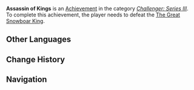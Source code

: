 {{Achievement Infobox
|title        = 
|id           = 82072
|order id     = 2072
|category     = Challenger: Series III
|description  = Defeat the [[The Great Snowboar King|true ruler of Dragonspine]]?
|requirements = 
|primogems    = 10
|tracking     = 
|topic        = The Great Snowboar King
}}
'''Assassin of Kings''' is an [[Achievement]] in the category ''[[Challenger: Series III]]''. To complete this achievement, the player needs to defeat the [[The Great Snowboar King]].
<!--
==Trivia==

==Video Guides==
{{EVT
|video1   = 
|caption1 = 
}}
-->
==Other Languages==
{{Other Languages
|en      = Assassin of Kings
|zhs     = 国王刺客
|zhs_rm  = Guówáng Cìkè
|zht     = 國王刺客
|zht_rm  = Guówáng Cìkè
|zh_tl   = 
|ja      = キングアサシン
|ja_rm   = Kingu Asasin
|ja_tl   = 
|ko      = 킹 슬레이어
|ko_rm   = King Seulleieo
|ko_tl   = King Slayer
|es      = Matarreyes
|es_tl   = King-Slayer
|fr      = Régicide
|fr_tl   = Regicide
|ru      = Убийца королей
|ru_tl   = 
|th      = สังหารราชา
|th_rm   = 
|th_tl   = 
|vi      = Thích Khách Quốc Vương
|vi_tl   = 
|de      = Königsmörder
|de_tl   = King's Murderer
|id      = Pembunuh Raja
|id_tl   = King's Murderer
|pt      = Regicida
|pt_tl   = 
}}

==Change History==
{{Change History|1.2}}
<!--
==References==
{{Reflist}}
-->
==Navigation==
{{Achievement Navbox|Challenger: Series III}}